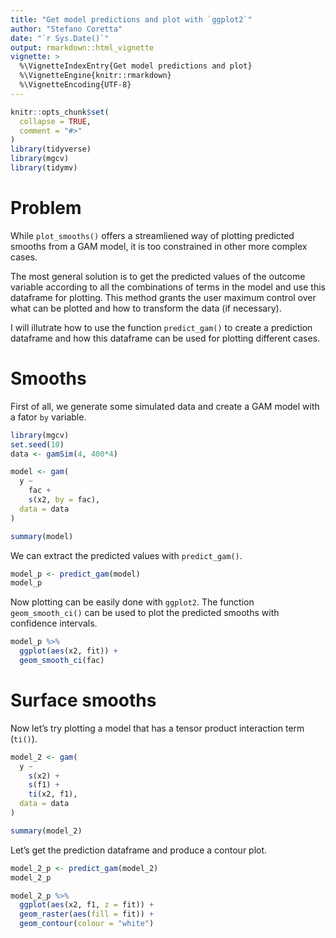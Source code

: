```yaml
---
title: "Get model predictions and plot with `ggplot2`"
author: "Stefano Coretta"
date: "`r Sys.Date()`"
output: rmarkdown::html_vignette
vignette: >
  %\VignetteIndexEntry{Get model predictions and plot}
  %\VignetteEngine{knitr::rmarkdown}
  %\VignetteEncoding{UTF-8}
---
```


```r
knitr::opts_chunk$set(
  collapse = TRUE,
  comment = "#>"
)
library(tidyverse)
library(mgcv)
library(tidymv)
```

# Problem

While `plot_smooths()` offers a streamliened way of plotting predicted smooths from a GAM model, it is too constrained in other more complex cases.

The most general solution is to get the predicted values of the outcome variable according to all the combinations of terms in the model and use this dataframe for plotting.
This method grants the user maximum control over what can be plotted and how to transform the data (if necessary).

I will illutrate how to use the function `predict_gam()` to create a prediction dataframe and how this dataframe can be used for plotting different cases.

# Smooths

First of all, we generate some simulated data and create a GAM model with a fator `by` variable.

```r
library(mgcv)
set.seed(10)
data <- gamSim(4, 400*4)

model <- gam(
  y ~
    fac +
    s(x2, by = fac),
  data = data
)

summary(model)
```

We can extract the predicted values with `predict_gam()`.

```r
model_p <- predict_gam(model)
model_p
```

Now plotting can be easily done with `ggplot2`.
The function `geom_smooth_ci()` can be used to plot the predicted smooths with confidence intervals.

```r
model_p %>%
  ggplot(aes(x2, fit)) +
  geom_smooth_ci(fac)
```

# Surface smooths

Now let's try plotting a model that has a tensor product interaction term (`ti()`).

```r
model_2 <- gam(
  y ~
    s(x2) +
    s(f1) +
    ti(x2, f1),
  data = data
)

summary(model_2)
```

Let's get the prediction dataframe and produce a contour plot.

```r
model_2_p <- predict_gam(model_2)
model_2_p
```

```r
model_2_p %>%
  ggplot(aes(x2, f1, z = fit)) +
  geom_raster(aes(fill = fit)) +
  geom_contour(colour = "white")
```

